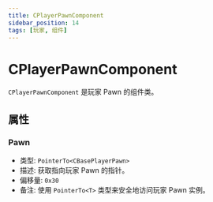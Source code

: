 ```yaml
---
title: CPlayerPawnComponent
sidebar_position: 14
tags: [玩家, 组件]
---
```


# CPlayerPawnComponent

`CPlayerPawnComponent` 是玩家 Pawn 的组件类。

## 属性

### Pawn
- 类型: `PointerTo<CBasePlayerPawn>`
- 描述: 获取指向玩家 Pawn 的指针。
- 偏移量: `0x30`
- 备注: 使用 `PointerTo<T>` 类型来安全地访问玩家 Pawn 实例。 